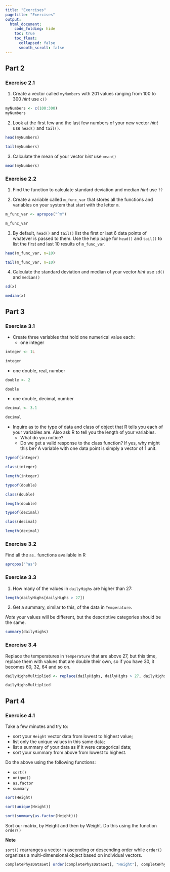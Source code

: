 ```yaml
---
title: "Exercises"
pagetitle: "Exercises"
output:
  html_document:
    code_folding: hide
    toc: true
    toc_float:
      collapsed: false
      smooth_scroll: false
---
```


## Part 2

### Exercise 2.1

1. Create a vector called `myNumbers` with 201 values ranging from 100 to 300 *hint* use `c()`

```R
myNumbers <- c(100:300)
myNumbers
```

2. Look at the first few and the last few numbers of your new vector *hint* use `head()` and `tail()`.

```R
head(myNumbers)

tail(myNumbers)
```

3. Calculate the mean of your vector *hint* use `mean()`

```R
mean(myNumbers)
```

### Exercise 2.2

1. Find the function to calculate standard deviation and median *hint* use `??`

2. Create a variable called `m_func_var` that stores all the functions and variables on your system that start with the letter `m`.

```R
m_func_var <- apropos("^m")

m_func_var
```

3. By default, `head()` and `tail()` list the first or last 6 data points of whatever is passed to them. Use the help page for `head()` and `tail()` to list the first and last 10 results of `m_func_var`.

```R
head(m_func_var, n=10)

tail(m_func_var, n=10)
```

4. Calculate the standard deviation and median of your vector *hint* use `sd()` and `median()`

```R
sd(x)

median(x)
```

## Part 3

### Exercise 3.1

* Create three variables that hold one numerical value each:
  * one integer

```R
integer <- 1L

integer
```  
  
  * one double, real, number
  
```R
double <- 2

double
```
  
  * one double, decimal, number
  
```R
decimal <- 3.1

decimal
```
  
* Inquire as to the type of data and class of object that R tells you each of your variables are. Also ask R to tell you the length of your variables.
  * What do you notice?
  * Do we get a valid response to the class function? If yes, why might this be? A variable with one data point is simply a vector of 1 unit.

```R
typeof(integer)

class(integer)

length(integer)

typeof(double)

class(double)

length(double)

typeof(decimal)

class(decimal)

length(decimal)
```  

### Exercise 3.2

Find all the `as.` functions available in R

```R
apropos("^as")
```


### Exercise 3.3

1. How many of the values in `dailyHighs` are higher than 27:

```R
length(dailyHighs[dailyHighs > 27])
```

2. Get a summary, similar to this, of the data in `Temperature`.

*Note* your values will be different, but the descriptive categories should be the same.

```R
summary(dailyHighs)
```

### Exercise 3.4

Replace the temperatures in `Temperature` that are above 27, but this time, replace them with values that are double their own, so if you have 30, it becomes 60, 32, 64 and so on.

```R
dailyHighsMultiplied <- replace(dailyHighs, dailyHighs > 27, dailyHighs[dailyHighs > 27] * 2) ## Vector, condition, values where this condition is true * n

dailyHighsMultiplied
```

## Part 4

### Exercise 4.1

Take a few minutes and try to:

* sort your `Height` vector data from lowest to highest value;
* list only the unique values in this same data;
* list a summary of your data as if it were categorical data;
* sort your summary from above from lowest to highest.

Do the above using the following functions:

* `sort()`
* `unique()`
* `as.factor`
* `summary`

```R
sort(Height)

sort(unique(Height))

sort(summary(as.factor(Height)))
```

Sort our matrix, by Height and then by Weight. Do this using the function `order()`

<div class="note">
**Note**

`sort()` rearranges a vector in ascending or descending order while `order()` organizes a multi-dimensional object based on individual vectors.
</div>

```R
completePhysDataSet[ order(completePhysDataSet[, "Height"], completePhysDataSet[, "Weight"]), ]
```
